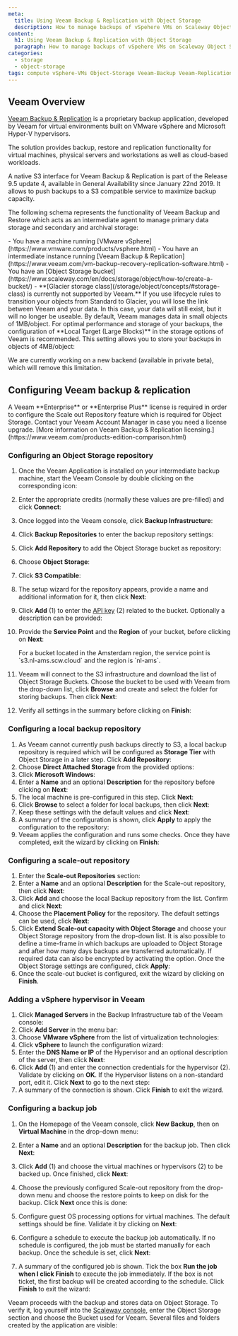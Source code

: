 ```yaml
---
meta:
  title: Using Veeam Backup & Replication with Object Storage
  description: How to manage backups of vSpehere VMs on Scaleway Object Storage with Veeam Backup & Replication
content:
  h1: Using Veeam Backup & Replication with Object Storage
  paragraph: How to manage backups of vSpehere VMs on Scaleway Object Storage with Veeam Backup & Replication
categories: 
  - storage
  - object-storage
tags: compute vSphere-VMs Object-Storage Veeam-Backup Veeam-Replication backups
---
```



## Veeam Overview

[Veeam Backup & Replication](https://www.veeam.com/vm-backup-recovery-replication-software.html) is a proprietary backup application, developed by Veeam for virtual environments built on VMware vSphere and Microsoft Hyper-V hypervisors.

The solution provides backup, restore and replication functionality for virtual machines, physical servers and workstations as well as cloud-based workloads.

A native S3 interface for Veeam Backup & Replication is part of the Release 9.5 update 4, available in General Availability since January 22nd 2019. It allows to push backups to a S3 compatible service to maximize backup capacity.

The following schema represents the functionality of Veeam Backup and Restore which acts as an intermediate agent to manage primary data storage and secondary and archival storage:

<Lightbox src="scaleway_schema_veeam.webp" alt="" />

<Macro id="iam-requirements" />
 
<Message type="requirement">
  - You have a machine running [VMware vSphere](https://www.vmware.com/products/vsphere.html)
  - You have an intermediate instance running [Veeam Backup & Replication](https://www.veeam.com/vm-backup-recovery-replication-software.html)
  - You have an [Object Storage bucket](https://www.scaleway.com/en/docs/storage/object/how-to/create-a-bucket/)
</Message>

<Message type="important">
  - **[Glacier storage class](/storage/object/concepts/#storage-class) is currently not supported by Veeam.**
  If you use lifecycle rules to transition your objects from Standard to Glacier, you will lose the link between Veeam and your data. 
  In this case, your data will still exist, but it will no longer be useable. 
</Message>

<Message type="tip">
  By default, Veeam manages data in small objects of 1MB/object. For optimal performance and storage of your backups, the configuration of **Local Target (Large Blocks)** in the storage options of Veeam is recommended. This setting allows you to store your backups in objects of 4MB/object:

  <Lightbox src="scaleway-veeam-target.webp" width="120" alt="" />

  We are currently working on a new backend (available in private beta), which will remove this limitation.
</Message>

## Configuring Veeam backup & replication

<Message type="important">
  A Veeam **Enterprise** or **Enterprise Plus** license is required in order to configure the Scale out Repository feature which is required for Object Storage. Contact your Veeam Account Manager in case you need a license upgrade. [More information on Veeam Backup & Replication licensing.](https://www.veeam.com/products-edition-comparison.html)
</Message>

### Configuring an Object Storage repository

1. Once the Veeam Application is installed on your intermediate backup machine, start the Veeam Console by double clicking on the corresponding icon:
    <Lightbox src="scaleway-veeam-01.webp" alt="" />
2. Enter the appropriate credits (normally these values are pre-filled) and click **Connect**:
    <Lightbox src="scaleway-veeam-02.webp" alt="" />
3. Once logged into the Veeam console, click **Backup Infrastructure**:
    <Lightbox src="scaleway-veeam-backup-infrastructure.webp" alt="" />
4. Click **Backup Repositories** to enter the backup repository settings:
    <Lightbox src="scaleway-veeam-03.webp" alt="" />
5. Click **Add Repository** to add the Object Storage bucket as repository:
    <Lightbox src="scaleway-veeam-04.webp" alt="" />
6. Choose **Object Storage**:
    <Lightbox src="scaleway-veeam-05.webp" alt="" />
7. Click **S3 Compatible**:
    <Lightbox src="scaleway-veeam-06.webp" alt="" />
8. The setup wizard for the repository appears, provide a name and additional information for it, then click **Next**:
    <Lightbox src="scaleway-veeam-07.webp" alt="" />
9. Click **Add** (1) to enter the [API key](/identity-and-access-management/iam/how-to/manage-api-keys/) (2) related to the bucket. Optionally a description can be provided:
    <Lightbox src="scaleway-veeam-08.webp" alt="" />
10. Provide the **Service Point** and the **Region** of your bucket, before clicking on **Next**:
    <Lightbox src="scaleway-veeam-09.webp" alt="" />

    <Message type="note">
      For a bucket located in the Amsterdam region, the service point is `s3.nl-ams.scw.cloud` and the region is `nl-ams`.
    </Message>
11. Veeam will connect to the S3 infrastructure and download the list of Object Storage Buckets. Choose the bucket to be used with Veeam from the drop-down list, click **Browse** and create and select the folder for storing backups. Then click **Next**:
    <Lightbox src="scaleway-veeam-10.webp" alt="" />

    <Lightbox src="scaleway-veeam-11.webp" alt="" />
12. Verify all settings in the summary before clicking on **Finish**:
    <Lightbox src="scaleway-veeam-12.webp" alt="" />

### Configuring a local backup repository

1. As Veeam cannot currently push backups directly to S3, a local backup repository is required which will be configured as **Storage Tier** with Object Storage in a later step. Click **Add Repository**:
    <Lightbox src="scaleway-veeam-04.webp" alt="" />
2. Choose **Direct Attached Storage** from the provided options:
    <Lightbox src="scaleway-veeam-13.webp" alt="" />
3. Click **Microsoft Windows**:
    <Lightbox src="scaleway-veeam-14.webp" alt="" />
4. Enter a **Name** and an optional **Description** for the repository before clicking on **Next**:
    <Lightbox src="scaleway-veeam-15.webp" alt="" />
5. The local machine is pre-configured in this step. Click **Next**:
    <Lightbox src="scaleway-veeam-16.webp" alt="" />
6. Click **Browse** to select a folder for local backups, then click **Next**:
    <Lightbox src="scaleway-veeam-17.webp" alt="" />
7. Keep these settings with the default values and click **Next**:
    <Lightbox src="scaleway-veeam-18.webp" alt="" />
8. A summary of the configuration is shown, click **Apply** to apply the configuration to the repository:
    <Lightbox src="scaleway-veeam-19.webp" alt="" />
9. Veeam applies the configuration and runs some checks. Once they have completed, exit the wizard by clicking on **Finish**:
    <Lightbox src="scaleway-veeam-20.webp" alt="" />

### Configuring a scale-out repository

1. Enter the **Scale-out Repositories** section:
    <Lightbox src="scaleway-veeam-21.webp" alt="" />
2. Enter a **Name** and an optional **Description** for the Scale-out repository, then click **Next**:
    <Lightbox src="scaleway-veeam-22.webp" alt="" />
3. Click **Add** and choose the local Backup repository from the list. Confirm and click **Next**:
    <Lightbox src="scaleway-veeam-23.webp" alt="" />
4. Choose the **Placement Policy** for the repository. The default settings can be used, click **Next**:
    <Lightbox src="scaleway-veeam-24.webp" alt="" />
5. Click **Extend Scale-out capacity with Object Storage** and choose your Object Storage repository from the drop-down list. It is also possible to define a time-frame in which backups are uploaded to Object Storage and after how many days backups are transferred automatically. If required data can also be encrypted by activating the option. Once the Object Storage settings are configured, click **Apply**:
    <Lightbox src="scaleway-veeam-25.webp" alt="" />
6. Once the scale-out bucket is configured, exit the wizard by clicking on **Finish**.
    <Lightbox src="scaleway-veeam-26.webp" alt="" />

### Adding a vSphere hypervisor in Veeam

1. Click **Managed Servers** in the Backup Infrastructure tab of the Veeam console:
    <Lightbox src="scaleway-veeam-27.webp" alt="" />
2. Click **Add Server** in the menu bar:
    <Lightbox src="scaleway-veeam-28.webp" alt="" />
3. Choose **VMware vSphere** from the list of virtualization technologies:
    <Lightbox src="scaleway-veeam-29.webp" alt="" />
4. Click **vSphere** to launch the configuration wizard:
    <Lightbox src="scaleway-veeam-30.webp" alt="" />
5. Enter the **DNS Name or IP** of the Hypervisor and an optional description of the server, then click **Next**:
    <Lightbox src="scaleway-veeam-31.webp" alt="" />
6. Click **Add** (1) and enter the connection credentials for the hypervisor (2). Validate by clicking on **OK**. If the Hypervisor listens on a non-standard port, edit it. Click **Next** to go to the next step:
    <Lightbox src="scaleway-veeam-32.webp" alt="" />
7. A summary of the connection is shown. Click **Finish** to exit the wizard.

### Configuring a backup job

1. On the Homepage of the Veeam console, click **New Backup**, then on **Virtual Machine** in the drop-down menu:
    <Lightbox src="scaleway-veeam-33.webp" alt="" />

    <Lightbox src="scaleway-veeam-34.webp" alt="" />
2. Enter a **Name** and an optional **Description** for the backup job. Then click **Next**:
    <Lightbox src="scaleway-veeam-35.webp" alt="" />
3. Click **Add** (1) and choose the virtual machines or hypervisors (2) to be backed up. Once finished, click **Next**:
    <Lightbox src="scaleway-veeam-36.webp" alt="" />
4. Choose the previously configured Scale-out repository from the drop-down menu and choose the restore points to keep on disk for the backup. Click **Next** once this is done:
    <Lightbox src="scaleway-veeam-37.webp" alt="" />
5. Configure guest OS processing options for virtual machines. The default settings should be fine. Validate it by clicking on **Next**:
    <Lightbox src="scaleway-veeam-38.webp" alt="" />
6. Configure a schedule to execute the backup job automatically. If no schedule is configured, the job must be started manually for each backup. Once the schedule is set, click **Next**:
    <Lightbox src="scaleway-veeam-39.webp" alt="" />
7. A summary of the configured job is shown. Tick the box **Run the job when I click Finish** to execute the job immediately. If the box is not ticket, the first backup will be created according to the schedule. Click **Finish** to exit the wizard:
    <Lightbox src="scaleway-veeam-40.webp" alt="" />

Veeam proceeds with the backup and stores data on Object Storage. To verify it, log yourself into the [Scaleway console](https://console.scaleway.com), enter the Object Storage section and choose the Bucket used for Veeam. Several files and folders created by the application are visible:

<Lightbox src="scaleway-veeam-backup-files.webp" alt="" />

